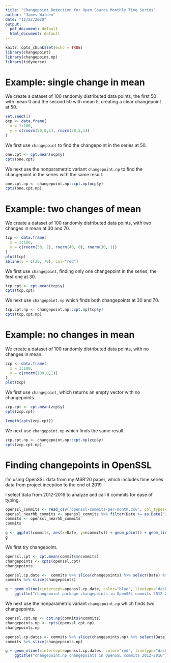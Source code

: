 ```yaml
---
title: "Changepoint Detection for Open Source Monthly Time Series"
author: "James Walden"
date: "11/22/2020"
output:
  pdf_document: default
  html_document: default
---
```


```r
knitr::opts_chunk$set(echo = TRUE)
library(changepoint)
library(changepoint.np)
library(tidyverse)
```

# Example: single change in mean

We create a dataset of 100 randomly distributed data points, the first 50 with mean 0 and the second 50 with mean 5, creating a clear changepoint at 50.
```r
set.seed(1)
ocp <- data.frame(
  x = 1:100,
  y = c(rnorm(50,0,1), rnorm(50,5,1))
)
```

We first use `changepoint` to find the changepoint in the series at 50.
```r
one.cpt <- cpt.mean(ocp$y)
cpts(one.cpt)
```

We next use the nonparametric variant `changepoint.np` to find the changepoint in the series with the same result.
```r
one.cpt.np <- changepoint.np::cpt.np(ocp$y)
cpts(one.cpt.np)
```

# Example: two changes of mean

We create a dataset of 100 randomly distributed data points, with two changes in mean at 30 and 70.
```r
tcp <- data.frame(
  x = 1:100,
  y = c(rnorm(30, 2), rnorm(40, 0), rnorm(30, 1))
)
plot(tcp)
abline(v = c(30, 70), col="red")
```

We first use `changepoint`, finding only one changepoint in the series, the first one at 30.
```r
tcp.cpt <- cpt.mean(tcp$y)
cpts(tcp.cpt)
```

We next use `changepoint.np` which finds both changepoints at 30 and 70.
```r
tcp.cpt.np <- changepoint.np::cpt.np(tcp$y)
cpts(tcp.cpt.np)
```

# Example: no changes in mean

We create a dataset of 100 randomly distributed data points, with no changes in mean.
```r
zcp <- data.frame(
  x = 1:100,
  y = c(rnorm(100,0,1))
)
plot(zcp)
```

We first use `changepoint`, which returns an empty vector with no changepoints.
```r
zcp.cpt <- cpt.mean(zcp$y)
cpts(zcp.cpt)
```
```r
length(cpts(zcp.cpt))
```

We next use `changepoint.np` which finds the same result.
```r
zcp.cpt.np <- changepoint.np::cpt.np(zcp$y)
cpts(zcp.cpt.np)
```

# Finding changepoints in OpenSSL

I'm using OpenSSL data from my MSR'20 paper, which includes time series data from project inception to the end of 2019.

I select data from 2012-2016 to analyze and call it commits for ease of typing.

```r
openssl_commits <- read_csv('openssl-commits-per-month.csv', col_types="Di")
openssl_nearhb_commits <- openssl_commits %>% filter(Date >= as.Date('2012-01-01') & Date <= as.Date('2016-12-31'))
commits <- openssl_nearhb_commits
commits
```
```r
g <- ggplot(commits, aes(x=Date, y=ncommits)) + geom_point() + geom_line(group=1) + xlab("Month") + ylab("Number of Commits")
g
```

We first try changepoint.
```r
openssl.cpt <- cpt.mean(commits$ncommits)
changepoints <- cpts(openssl.cpt)
changepoints
```
```r
openssl.cp.date <-  commits %>% slice(changepoints) %>% select(Date) %>% pull()
commits %>% slice(changepoints)
```
```r
g + geom_vline(xintercept=openssl.cp.date, color="blue", linetype="dashed") + 
    ggtitle("changepoint package changepoints in OpenSSL commits 2012-2016")
```

We next use the nonparametric variant `changepoint.np` which finds two changepoints.
```r
openssl.cpt.np <- cpt.np(commits$ncommits)
changepoints.np <- cpts(openssl.cpt.np)
changepoints.np
```

```r
openssl.cp.dates <- commits %>% slice(changepoints.np) %>% select(Date) %>% pull()
commits %>% slice(changepoints.np)
```
```r
g + geom_vline(xintercept=openssl.cp.dates, color="red", linetype="dashed") + 
    ggtitle("changepoint.np changepoints in OpenSSL commits 2012-2016")
```

